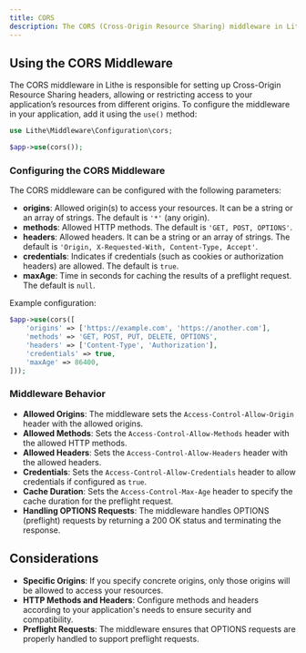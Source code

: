 ```yaml
---
title: CORS  
description: The CORS (Cross-Origin Resource Sharing) middleware in Lithe configures CORS headers to allow or restrict access to resources from different origins.  
---
```


## Using the CORS Middleware

The CORS middleware in Lithe is responsible for setting up Cross-Origin Resource Sharing headers, allowing or restricting access to your application’s resources from different origins. To configure the middleware in your application, add it using the `use()` method:

```php
use Lithe\Middleware\Configuration\cors;

$app->use(cors());
```

### Configuring the CORS Middleware

The CORS middleware can be configured with the following parameters:

- **origins**: Allowed origin(s) to access your resources. It can be a string or an array of strings. The default is `'*'` (any origin).
- **methods**: Allowed HTTP methods. The default is `'GET, POST, OPTIONS'`.
- **headers**: Allowed headers. It can be a string or an array of strings. The default is `'Origin, X-Requested-With, Content-Type, Accept'`.
- **credentials**: Indicates if credentials (such as cookies or authorization headers) are allowed. The default is `true`.
- **maxAge**: Time in seconds for caching the results of a preflight request. The default is `null`.

Example configuration:

```php
$app->use(cors([
    'origins' => ['https://example.com', 'https://another.com'],
    'methods' => 'GET, POST, PUT, DELETE, OPTIONS',
    'headers' => ['Content-Type', 'Authorization'],
    'credentials' => true,
    'maxAge' => 86400,
]));
```

### Middleware Behavior

- **Allowed Origins**: The middleware sets the `Access-Control-Allow-Origin` header with the allowed origins.
- **Allowed Methods**: Sets the `Access-Control-Allow-Methods` header with the allowed HTTP methods.
- **Allowed Headers**: Sets the `Access-Control-Allow-Headers` header with the allowed headers.
- **Credentials**: Sets the `Access-Control-Allow-Credentials` header to allow credentials if configured as `true`.
- **Cache Duration**: Sets the `Access-Control-Max-Age` header to specify the cache duration for the preflight request.
- **Handling OPTIONS Requests**: The middleware handles OPTIONS (preflight) requests by returning a 200 OK status and terminating the response.

## Considerations

- **Specific Origins**: If you specify concrete origins, only those origins will be allowed to access your resources.
- **HTTP Methods and Headers**: Configure methods and headers according to your application's needs to ensure security and compatibility.
- **Preflight Requests**: The middleware ensures that OPTIONS requests are properly handled to support preflight requests.